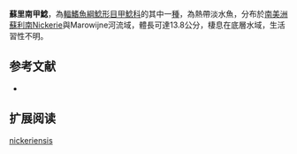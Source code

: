 {{Speciesbox
| name = 蘇里南甲鯰
| image = 
| image_width = 250px
| image_caption = 
| status = NE
| status_system = IUCN3.1
| genus = Loricaria
| species = nickeriensis
| authority = [[Isbrücker|Isbrücker]], 1979
| synonyms = 
}}

'''蘇里南甲鯰'''，為[[輻鰭魚綱|輻鰭魚綱]][[鯰形目|鯰形目]][[甲鯰科|甲鯰科]]的其中一[[種|種]]，為熱帶淡水魚，分布於[[南美洲|南美洲]][[蘇利南|蘇利南]]Nickerie與Marowijne河流域，體長可達13.8公分，棲息在底層水域，生活習性不明。
==参考文献==
*{{FishBase_species|genus=Loricaria|species=nickeriensis|year=2014|month=11}}

== 扩展阅读 ==
{{refbegin}}
{{wikispecies-inline|Loricaria nickeriensis|蘇里南甲鯰}}
{{refend}}
{{Taxonbar|from=Q5602347}}

[[Category:甲鯰屬|nickeriensis]]